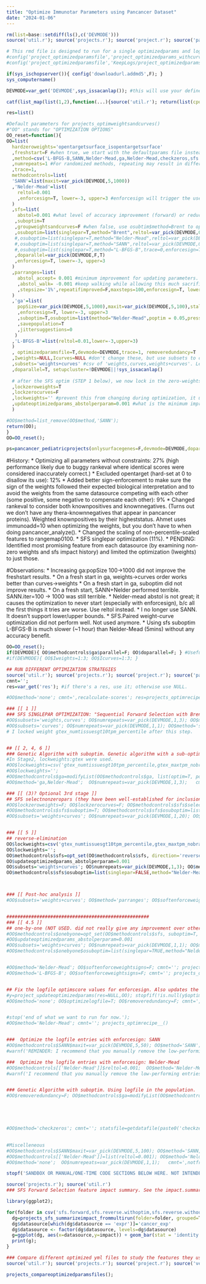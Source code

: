 ```yaml
---
title: "Optimize Immunotar Parameters using Pancancer Dataset"
date: "2024-01-06"
---
```

```r
rm(list=base::setdiff(ls(),c('DEVMODE')))
source('util.r'); source('projects.r'); source('project.r'); source('pancancer.r'); source('optim.r')

# This rmd file is designed to run for a single optimizedparams and log file. Don't change it half-way this Rmd file. When you are running other analysis, you may need to config_reset() to switch b ack to the default files.
#config('project_optimizedparamsfile','project_optimizedparams_withcurves.yml');
#config('project_optimizedparamsfile','KeepLogs/project_optimizedparams_withcurves.yml');

if(sys_ischopserver()){ config('downloadurl.addmd5',F); }
sys_computername()

DEVMODE=var_get('DEVMODE',sys_issacanlap()); #this will use your defined DEVMODE; and T if not defined. Don't change the default here. Only set DEVMODE=... in the Console.

catf(list_map(list(1,2),function(...){source('util.r'); return(list(cpu=sys_cpuinfo(),ram=sys_raminfo()));},list(doparallel=T))[[1]])

res=list()

#Default parameters for projects_optimweightsandcurves()
#"OO" stands for "OPTIMIZATION OPTIONS"
OO_reset=function(){
OO=list(
  hardzeroweights='opentargetsurface_isopentargetsurface'
  ,freshstart=F #when true, we start with the defaultparams file instead of the optimizedparams file.
  ,method=csv('L-BFGS-B,SANN,Nelder-Mead,ga,Nelder-Mead,checkzeros,sfs') #the methods are listed here, but we manually use one or more below and run them separately.
  ,numrepeats=1 #For randomized methods, repeating may result in different results. How many times should we repeat?
  ,trace=1,
  methodcontrols=list(
  'SANN'=list(maxit=var_pick(DEVMODE,5,1000))
  ,'Nelder-Mead'=list(
    reltol=0.001
    ,enforcesign=T, lower=-3, upper=3 #enforcesign will trigger the use of boxconstraint version of Nelder-Mead.
  ) 
  ,sfs=list(
    abstol=0.001 #what level of accuracy improvement (forward) or reduction (reverse-elimination) are we willing to accept?
   ,suboptim=T
   ,groupweightsandcurves=F #when false, use osubtim$method=Brent to optimize individual parameters.
   ,osuboptim=list(singlepar=T,method="Brent",reltol=var_pick(DEVMODE,0.01,0.001),trace=0,enforcesign=T, lower=-3, upper=3,maxit=1000)
   #,osuboptim=list(singlepar=T,method="Nelder-Mead",reltol=var_pick(DEVMODE,0.01,0.001),trace=0,enforcesign=T,,maxit=1000)
   #,osuboptim=list(singlepar=T,method="SANN",reltol=var_pick(DEVMODE,0.1,0.001),trace=0,enforcesign=F, OO$softenforceweightsigns,maxit=100)
   #,osuboptim=list(singlepar=T,method="L-BFGS-B",trace=0,enforcesign=T, lower=-3, upper=3,maxit=100)
   ,doparallel=var_pick(DEVMODE,F,T)
   ,enforcesign=T, lower=-3, upper=3
  )
  ,parranges=list(
    abstol_accept= 0.001 #minimum improvement for updating parameters.
    ,abstol_walk= -0.001 #keep walking while allowing this much sacrifice in eval.
    ,stepsize='1%',repeatifimproved=F,maxsteps=100,enforcesign=T, lower=-3, upper=3, centerinrange=F, trace=1
  )
  ,'ga'=list(
    popSize=var_pick(DEVMODE,5,1000),maxit=var_pick(DEVMODE,5,100),stalerun=10,parallel=T
    ,enforcesign=T, lower=-3, upper=3
    ,suboptim=T,osuboptim=list(method="Nelder-Mead",poptim = 0.05,pressel=0.5,control=list(fnscale=-1,reltol=var_pick(DEVMODE,0.1,0.001),trace=0)) #it runs optim() quietly, so trace>0 would be a waste.
    ,savepopulation=T
    ,jittersuggestions=0
   )
  ,'L-BFGS-B'=list(reltol=0.01,lower=-3,upper=3)
  )
  , optimizedparamsfile=T,devmode=DEVMODE,trace=1, removeredundancy=T
  ,Iweights=NULL,Icurves=NULL #don't change these, but use subsets to control weights vs. curve optimization.
  ,subsets='weights+curves' #csv of 'weights,curves,weights+curves'. Leave NULL to decide automatically (all three on fresh start, only weights+curves on non-fresh start)
  ,doparallel=T, setupcluster=!DEVMODE||!sys_issacanlap()
  
  # after the SFS optim (STEP 1 below), we now lock in the zero-weights and zero-curves, so they do not get added again. We also lock gtex_numtissuesgt10tpm_percentile.
  ,lockzeroweights=T
  ,lockzerocurves=F
  ,lockweights='' #prevent this from changing during optimization, it usually gets smaller while others take over. We usually use/check gtex to see if something is a good target; so it is favorable to maintain a high weight for gtex.
  ,updateoptimizedparams_abstolperparam=0.001 #what is the minimum improvement for each additional feature, to update the yamlfile.
  )

#OO$method=list_remove(OO$method,'SANN');
return(OO);
}
OO=OO_reset();

ps=pancancer_pediatricprojects(onlysurfacegenes=F,devmode=DEVMODE,doparallel=OO$doparallel,immunoadd=10);
```

#History:
* Optimizing all parameters without constraints: 27% (high performance likely due to buggy rankeval where identical scores were considered inaccurately correct.)
* Excluded opentarget (hard-set at 0 to disallow its use): 12%
* Added better sign-enforcement to make sure the sign of the weights followed their expected biological interpretation and to avoid the weights from the same datasource competing with each other (some positive, some negative to compensate each other): 9%
* Changed rankeval to consider both knownpositives and knownnegatives. (Turns out we don't have any thera-knownnegatives that appear in pancancer proteins). Weighted knownpositives by their higheststatus. Ahmet uses immunoadd=10 when optimizing the weights, but you don't have to when doing pancancer_analyze().
* Changed the scaling of non-percentile-scaled features to rangemap0100.
* SFS singlepar optimization (11%).
* PENDING: Identified most promising feature from each datasource (by examining non-zero weights and sfs impact history) and limited the optimization (Iweights) to just those.


#Observations:
* Increasing ga:popSize 100->1000 did not improve the freshstart results.
* On a fresh start in ga, weights->curves order works better than curves->weights
* On a fresh start in ga, suboptim did not improve results.
* On a fresh start, SANN+Nelder performed terrible. SANN.iter=100 -> 1000 was still terrible.
* Nelder-mead abstol is not great; it causes the optimization to never start (especially with enforcesign), b/c all the first things it tries are worse. Use reltol instead.
* I no longer use SANN. It doesn't support lower/upper bounds.
* SFS.Paired weight-curve optimization did not perform well. Not used anymore.
* Using sfs suboptim L-BFGS-B is much slower (~1 hour) than Nelder-Mead (5mins) without any accuracy benefit.


```r
OO=OO_reset();
if(DEVMODE){ OO$methodcontrols$ga$parallel=F; OO$doparallel=F; } #Useful when debugging. Commenting this line out will revert back to T (b/c of OO_reset())
#if(DEVMODE){ OO$Iweights=1:3; OO$Icurves=1:3; }

## RUN DIFFERENT OPTIMIZATION STRATEGIES
source('util.r'); source('projects.r'); source('project.r'); source('pancancer.r'); source('optim.r'); source('optim_sfs.r')
cmnt='';
res=var_get('res'); #if there's a res, use it; otherwise use NULL.

#OO$method='none'; cmnt=',recalculate-scores'; res=projects_optimrecipe__(res); stop();

### [[ 1 ]]
### SFS SINGLEPAR OPTIMIZATION: "Sequential Forward Selection with Brent's optimization to optimize the newly added parameter". Tends to limit the number of parameters selected, minimizes the computation time. A feature is added to the selected set, only if it improves the MAP score of the set by at least 0.1%.
#OO$subsets='weights,curves'; OO$numrepeats=var_pick(DEVMODE,1,3); OO$method='sfs'; OO$softenforceweightsigns=F; cmnt=''; #res=projects_optimrecipe__(res,lockzeroweights=F, lockzerocurves=F, updateoptimizedparams_abstolperparam=0.0015)
#OO$subsets='curves'; OO$numrepeats=var_pick(DEVMODE,1,1); OO$method='sfs'; OO$softenforceweightsigns=F; cmnt=''; res=projects_optimrecipe__(res,lockzeroweights=F, lockzerocurves=F, updateoptimizedparams_abstolperparam=0.001)
# I locked weight gtex_numtissuesgt10tpm_percentile after this step.


## [[ 2, 4, 6 ]]
### Genetic Algorithm with suboptim. Genetic algorithm with a sub-optimization of the top-scoring individual (?) in the population using Nelder-Mead. (poptim = 0.05,pressel=0.5)
#In Stage2, lockweights:gtex were used.
#OO$lockweights=csv('gtex_numtissuesgt10tpm_percentile,gtex_maxtpm_nobrain_percentile');
#OO$lockweights='';
#OO$methodcontrols$ga=modifyList(OO$methodcontrols$ga, list(optim=T, popSize=var_pick(DEVMODE,5,360), stalerun=20, loadlogpopulation=FALSE, jittersuggestions=0.02));
#OO$method='ga,Nelder-Mead';  OO$numrepeats=var_pick(DEVMODE,1,3);   cmnt=''; res=projects_optimrecipe__(res)

### [[ (3)? Optional 3rd stage ]]
## SFS selectnonzeropars (they have been well-established for inclusion). Using suboptim=multipar to identify if any additional features can be included in combination with previous ones.
#OO$lockzeroweights=F; OO$lockzerocurves=F; OO$methodcontrols$sfs$selectnonzeropars=TRUE; OO$methodcontrols$sfs$locknonzeropars=FALSE;
#OO$methodcontrols$sfs$suboptim=T; OO$methodcontrols$sfs$osuboptim=list(singlepar=FALSE,jitter=0.01,method="Nelder-Mead",reltol=var_pick(DEVMODE,0.001,0.001),enforcesign=T,maxit=1000,trace=1);
#OO$subsets='weights+curves'; OO$numrepeats=var_pick(DEVMODE,1,20); OO$method='sfs'; OO$softenforceweightsigns=F; cmnt=''; res=projects_optimrecipe__(res);


### [[ 5 ]]
## reverse-elimination
OO$lockweights=csv('gtex_numtissuesgt10tpm_percentile,gtex_maxtpm_nobrain_percentile');
OO$lockweights='';
OO$methodcontrols$sfs=opt_set(OO$methodcontrols$sfs, direction='reverse', suboptim=TRUE, abstol= -0.001); 
OO$updateoptimizedparams_abstolperparam=0.001
OO$subsets='weights+curves'; OO$numrepeats=var_pick(DEVMODE,1,3); OO$method='sfs'; OO$softenforceweightsigns=F; cmnt=''; 
OO$methodcontrols$sfs$osuboptim=list(singlepar=FALSE,method="Nelder-Mead",reltol=var_pick(DEVMODE,0.1,0.001),enforcesign=T,maxit=var_pick(DEVMODE,3,100),trace=1,lower=-3,upper=3,jitter=0.01); res=projects_optimrecipe__(res);



### [[ Post-hoc analysis ]]
#OO$subsets='weights+curves'; OO$method='parranges'; OO$softenforceweightsigns=F; cmnt=''; OO$numrepeats=1; res=projects_optimrecipe__(res);


####################################################
### [[ 4.5 ]]
## one-by-one (NOT USED. did not really give any improvement over other optimizaitons)
#OO$methodcontrols$onebyone=opt_set(OO$methodcontrols$sfs, suboptim=T, abstol=0.001); 
#OO$updateoptimizedparams_abstolperparam=0.001
#OO$subsets='weights+curves'; OO$numrepeats=var_pick(DEVMODE,1,1); OO$method='onebyone'; OO$softenforceweightsigns=F; cmnt=''; 
#OO$methodcontrols$onebyone$osuboptim=list(singlepar=TRUE,method="Nelder-Mead",reltol=var_pick(DEVMODE,0.1,0.001),enforcesign=T,maxit=var_pick(DEVMODE,3,100),trace=1,lower=-3,upper=3,jitter=0.05); res=projects_optimrecipe__(res);


#OO$method='Nelder-Mead'; OO$softenforceweightsigns=F; cmnt=''; projects_optimrecipe__()
#OO$method='L-BFGS-B'; OO$softenforceweightsigns=F; cmnt=''; projects_optimrecipe__()


## Fix the logfile optimscore values for enforcesign. Also updates the opentarget weight to zero and does any weight-scaling. You need to manually quench the curves if they are larger than you want.
#y=project_updateoptimizedparams(res=NULL,OO); stopfif(!is.null(y$optimscore),'Remove optimscore from the yaml file before running this. The bestparam file may have been updated in the previous step with no-enforcesign, so its optimscore is not accurate for the next step where we use enforcesign.')
#OO$method='none'; OO$optimizelogfile=T; OO$removeredundancy=F; cmnt=',recalculate-scores'; projects_optimrecipe__();


#stop('end of what we want to run for now.');
#OO$method='Nelder-Mead'; cmnt=''; projects_optimrecipe__()


###  Optimize the logfile entries with enforcesign: SANN
#OO$methodcontrols$SANN$maxit=var_pick(DEVMODE,5,50); OO$method='SANN'; OO$optimizelogfile=T; cmnt='';  projects_optimrecipe__()
#warnf('REMINDER: I recommend that you manually remove the low-performing entries after this SANN optimization.');

###  Optimize the logfile entries with enforcesign: Nelder-Mead
#OO$methodcontrols[['Nelder-Mead']]$reltol=0.001;  OO$method='Nelder-Mead'; OO$optimizelogfile=T; cmnt=''; projects_optimrecipe__()
#warnf('I recommend that you manually remove the low-performing entries after this optimization.');


### Genetic Algorithm with suboptim. Using logfile in the population.
#OO$removeredundancy=F; OO$methodcontrols$ga=modifyList(OO$methodcontrols$ga, list(optim=F, popSize=var_pick(DEVMODE,5,90), stalerun=20, loadlogpopulation=T)); OO$method='ga,Nelder-Mead'; OO$numrepeats=var_pick(DEVMODE,1,5);   cmnt=''; projects_optimrecipe__();





#OO$method='checkzeros'; cmnt=''; statsfile=getdatafile(paste0('checkzeros_stats_noopentarget',var_pick(DEVMODE,'.devel',''),'.xlsx')); stopfif(io_isfileandnotempty(statsfile),'You must manually remove (or rename for backup) the stats file [ %s ] before running this code.',statsfile); res=projects_optimrecipe__(); data_writefile(res$stats,statsfile)
  

#Miscelleneous
#OO$methodcontrols$SANN$maxit=var_pick(DEVMODE,5,100); OO$method='SANN,Nelder-Mead'; OO$numrepeats=var_pick(DEVMODE,1,3);   cmnt=',notfresh,noopentarget';
#OO$methodcontrols[['Nelder-Mead']]=list(reltol=0.001); OO$method='Nelder-Mead'; OO$numrepeats=var_pick(DEVMODE,1,1);   cmnt=',notfresh,noopentarget';
#OO$method='none';  OO$numrepeats=var_pick(DEVMODE,1,1);   cmnt=',notfresh,noopentarget'; projects_optimrecipe__()


```













```r
stopf('SANDBOX OR MANUAL/ONE-TIME CODE SECTIONS BELOW HERE. NOT INTENDED FOR Run-All.')
```


```r
source('projects.r'); source('util.r')
### SFS Forward Selection feature impact summary. See the impact.summary.xlsx in each of these folders.

library(ggplot2);

for(folder in csv('sfs.forward,sfs.reverse.withoptim,sfs.reverse.withoutoptim')){
  dg=projects_sfs_summarizeimpact_frommultirun(folder=folder, grouped=T,overwrite=F)
  dg$datasource[which(dg$datasource == 'expr')]='cancer_exp'
  dg$datasource <- factor(dg$datasource, levels=dg$datasource)
  g=ggplot(dg, aes(x=datasource,y=impact)) + geom_bar(stat = 'identity',color='black', fill='darkgrey') + ggtitle(folder) + theme_classic() + ylab("MAP Score Impact") + theme(axis.text.x=element_text(angle = 90, hjust=0.95,vjust=0.2)) + theme(text = element_text(size=20,family = "Times New Roman"), legend.position = "none") + xlab('') + ggtitle('');
  print(g);
}

```



```r
### Compare different optimized yml files to study the features they use
source('util.r'); source('projects.r'); source('project.r'); source('vec_rescale.r')

projects_compareoptimizedparamsfiles();

```


